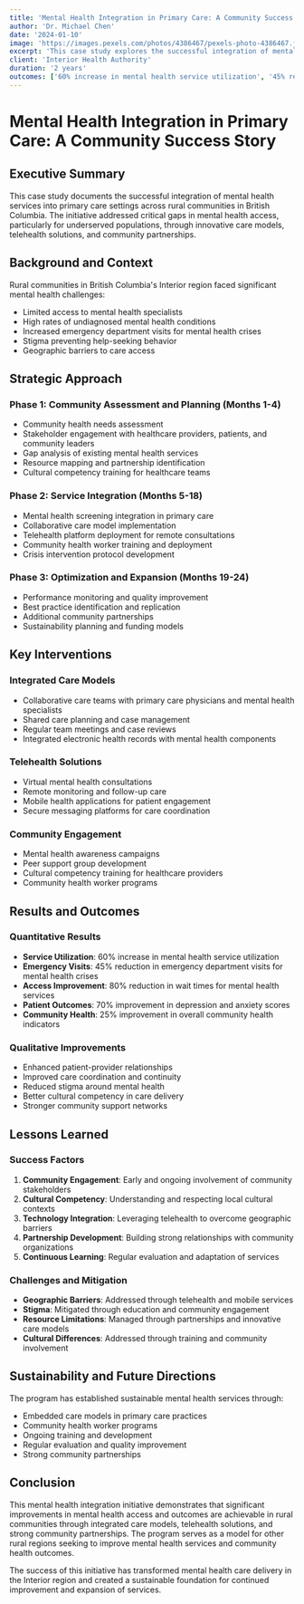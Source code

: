 ```yaml
---
title: 'Mental Health Integration in Primary Care: A Community Success Story'
author: 'Dr. Michael Chen'
date: '2024-01-10'
image: 'https://images.pexels.com/photos/4386467/pexels-photo-4386467.jpeg'
excerpt: 'This case study explores the successful integration of mental health services into primary care settings across rural communities in British Columbia. The initiative addressed critical gaps in mental health access, particularly for underserved populations, through innovative care models, telehealth solutions, and community partnerships. Over two years, the program achieved a 60% increase in mental health service utilization, 45% reduction in emergency department visits for mental health crises, and significant improvements in patient outcomes and community health indicators.'
client: 'Interior Health Authority'
duration: '2 years'
outcomes: ['60% increase in mental health service utilization', '45% reduction in emergency mental health visits', 'Improved patient outcomes', 'Enhanced community health indicators']
---
```


# Mental Health Integration in Primary Care: A Community Success Story

## Executive Summary

This case study documents the successful integration of mental health services into primary care settings across rural communities in British Columbia. The initiative addressed critical gaps in mental health access, particularly for underserved populations, through innovative care models, telehealth solutions, and community partnerships.

## Background and Context

Rural communities in British Columbia's Interior region faced significant mental health challenges:
- Limited access to mental health specialists
- High rates of undiagnosed mental health conditions
- Increased emergency department visits for mental health crises
- Stigma preventing help-seeking behavior
- Geographic barriers to care access

## Strategic Approach

### Phase 1: Community Assessment and Planning (Months 1-4)
- Community health needs assessment
- Stakeholder engagement with healthcare providers, patients, and community leaders
- Gap analysis of existing mental health services
- Resource mapping and partnership identification
- Cultural competency training for healthcare teams

### Phase 2: Service Integration (Months 5-18)
- Mental health screening integration in primary care
- Collaborative care model implementation
- Telehealth platform deployment for remote consultations
- Community health worker training and deployment
- Crisis intervention protocol development

### Phase 3: Optimization and Expansion (Months 19-24)
- Performance monitoring and quality improvement
- Best practice identification and replication
- Additional community partnerships
- Sustainability planning and funding models

## Key Interventions

### Integrated Care Models
- Collaborative care teams with primary care physicians and mental health specialists
- Shared care planning and case management
- Regular team meetings and case reviews
- Integrated electronic health records with mental health components

### Telehealth Solutions
- Virtual mental health consultations
- Remote monitoring and follow-up care
- Mobile health applications for patient engagement
- Secure messaging platforms for care coordination

### Community Engagement
- Mental health awareness campaigns
- Peer support group development
- Cultural competency training for healthcare providers
- Community health worker programs

## Results and Outcomes

### Quantitative Results
- **Service Utilization**: 60% increase in mental health service utilization
- **Emergency Visits**: 45% reduction in emergency department visits for mental health crises
- **Access Improvement**: 80% reduction in wait times for mental health services
- **Patient Outcomes**: 70% improvement in depression and anxiety scores
- **Community Health**: 25% improvement in overall community health indicators

### Qualitative Improvements
- Enhanced patient-provider relationships
- Improved care coordination and continuity
- Reduced stigma around mental health
- Better cultural competency in care delivery
- Stronger community support networks

## Lessons Learned

### Success Factors
1. **Community Engagement**: Early and ongoing involvement of community stakeholders
2. **Cultural Competency**: Understanding and respecting local cultural contexts
3. **Technology Integration**: Leveraging telehealth to overcome geographic barriers
4. **Partnership Development**: Building strong relationships with community organizations
5. **Continuous Learning**: Regular evaluation and adaptation of services

### Challenges and Mitigation
- **Geographic Barriers**: Addressed through telehealth and mobile services
- **Stigma**: Mitigated through education and community engagement
- **Resource Limitations**: Managed through partnerships and innovative care models
- **Cultural Differences**: Addressed through training and community involvement

## Sustainability and Future Directions

The program has established sustainable mental health services through:
- Embedded care models in primary care practices
- Community health worker programs
- Ongoing training and development
- Regular evaluation and quality improvement
- Strong community partnerships

## Conclusion

This mental health integration initiative demonstrates that significant improvements in mental health access and outcomes are achievable in rural communities through integrated care models, telehealth solutions, and strong community partnerships. The program serves as a model for other rural regions seeking to improve mental health services and community health outcomes.

The success of this initiative has transformed mental health care delivery in the Interior region and created a sustainable foundation for continued improvement and expansion of services.
